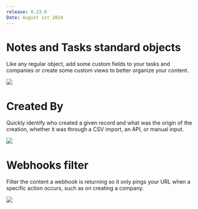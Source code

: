 ```yaml
---
release: 0.23.0
Date: August 1st 2024
---
```


# Notes and Tasks standard objects

Like any regular object, add some custom fields to your tasks and companies or create some custom views to better organize your content.

![](/images/releases/0.23/0.23-notes-tasks.png)

# Created By

Quickly identify who created a given record and what was the origin of the creation, whether it was through a CSV import, an API, or manual input.

![](/images/releases/0.23/0.23-created-by.png)

# Webhooks filter

Filter the content a webhook is returning so it only pings your URL when a specific action occurs, such as on creating a company.

![](/images/releases/0.23/0.23-filter-webhooks.png)
